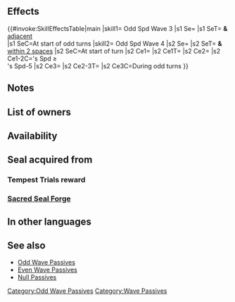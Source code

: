 {{Passive
|name=Odd Spd Wave
|type=C
|exclusive=0
|1name=Odd Spd Wave 1
|1tagid=SID_速さの波・奇数1
|1promotionRarity=4
|1promotionTier=1
|1required=-
|1effect=At start of odd-numbered turns, grants Spd+2 to unit and adjacent allies for 1 turn. (Bonus granted to unit even if no allies are adjacent.)
|1cost=60
|2name=Odd Spd Wave 2
|2tagid=SID_速さの波・奇数2
|2promotionRarity=5
|2promotionTier=1
|2effect=At start of odd-numbered turns, grants Spd+4 to unit and adjacent allies for 1 turn. (Bonus granted to unit even if no allies are adjacent.)
|2cost=120
|3name=Odd Spd Wave 3
|3tagid=SID_速さの波・奇数3
|3effect=At start of odd-numbered turns, grants Spd+6 to unit and adjacent allies for 1 turn. (Bonus granted to unit even if no allies are adjacent.)
|3cost=240
|3next=-
|4name=Odd Spd Wave 4
|4tagid=SID_速さの波・奇数4
|4effect=At start of turn, grants Spd+6 to unit and allies within 2 spaces of unit for 1 turn.<br><br>If unit's Spd ≥ foe's Spd-5, neutralizes effects that guarantee foe's follow-up attacks and effects that prevent unit's follow-up attacks during combat.<br><br>If it is an odd-numbered turn, grants Spd+6 to unit during combat.
|4cost=300
|properties4=random_owner
|canUseMove={{MoveList|All}}
|canUseWeapon={{WeaponList|All}}
|properties=random_inherit_base,random_all
}}
==Effects==
{{#invoke:SkillEffectsTable|main
|skill1={{Si|Odd Spd Wave 3}} Odd Spd Wave 3
|s1 Se={{Eft|Bonuses|Spd|6}}
|s1 SeT={{Tgt|Unit}} '''&''' [[adjacent]]<br>{{Tgt|Allies}}
|s1 SeC=At start of odd turns
|skill2={{Si|Odd Spd Wave 4}} Odd Spd Wave 4
|s2 Se={{Eft|Bonuses|Spd|6}}
|s2 SeT={{Tgt|Unit}} '''&''' {{Tgt|Allies}}<br>[[within 2 spaces]]
|s2 SeC=At start of turn
|s2 Ce1={{Eft|Neutralize Guaranteed Follow-Ups}}
|s2 Ce1T={{Tgt|Foe}}
|s2 Ce2={{Eft|Neutralize Prevent Follow-Ups}}
|s2 Ce1-2C={{Tgt|Unit}}'s Spd ≥<br>{{Tgt|Foe}}'s Spd-5
|s2 Ce3={{Eft|Temporary buffs|Spd|6}}
|s2 Ce2-3T={{Tgt|Unit}}
|s2 Ce3C=During odd turns
}}

==Notes==
{{Bonuses}}
{{Follow-up effect neutralization|name=Odd Spd Wave 4}}
{{Temporary buffs|name=Odd Spd Wave 4}}
==List of owners==
{{Skill Hero List}}
==Availability==
{{PassiveFocusList}}
{{PassiveDistributionList}}
{{PassiveCombatManualList}}
==Seal acquired from==
===Tempest Trials reward===
{{Tempest Trials seal reward}}
===[[Sacred Seal Forge]]===
{{SealCosts
|seals=Odd Spd Wave 1;Odd Spd Wave 2;Odd Spd Wave 3
|badgeColor=Scarlet
|costs1=20;100;20
|costs2=60;200;50
|costs3=400;1000;100
}}
==In other languages==
{{OtherLanguages
|japanese=速さの波・奇数
|german=Ungerade Ges.
|spanishEU=Ola Vel impar
|spanishLA=Ola Vel. impar
|french=Impair Vit
|italian=Vel dispari
|chineseTW=速度之波・奇數
|portuguese=Onda Vel. ímp.
}}
==See also==
{{See also skills|cond=Description LIKE '%start of%turns%grants%+%for 1 turn%' AND Exclusive='1'}}
* [[Odd Wave Passives]]
* [[Even Wave Passives]]
* [[Null Passives]]
{{Seals Navbox}}
{{Passives Navbox|C}}
[[Category:Odd Wave Passives]]
[[Category:Wave Passives]]